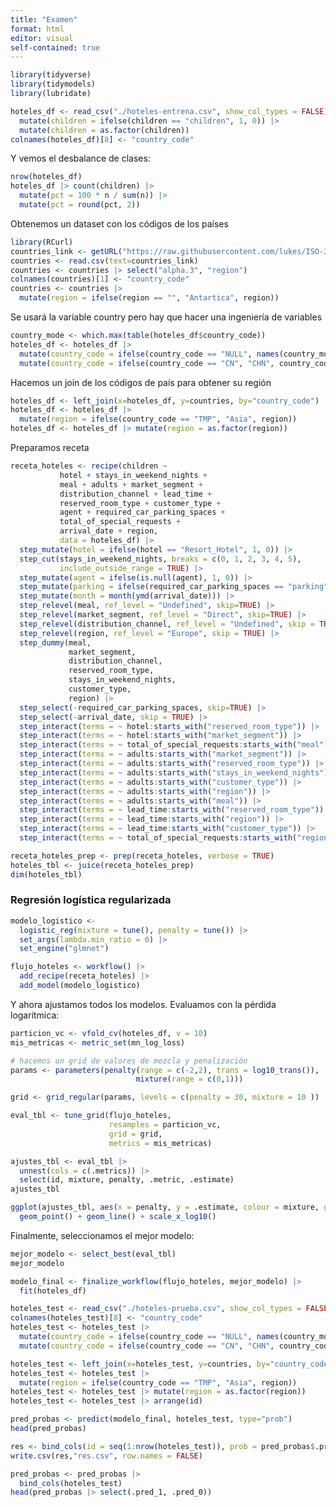 ```yaml
---
title: "Examen"
format: html
editor: visual
self-contained: true
---
```


```r
library(tidyverse)
library(tidymodels)
library(lubridate)
```

```r
hoteles_df <- read_csv("./hoteles-entrena.csv", show_col_types = FALSE) |>
  mutate(children = ifelse(children == "children", 1, 0)) |>
  mutate(children = as.factor(children))
colnames(hoteles_df)[8] <- "country_code"
```

Y vemos el desbalance de clases:

```r
nrow(hoteles_df)
hoteles_df |> count(children) |> 
  mutate(pct = 100 * n / sum(n)) |> 
  mutate(pct = round(pct, 2))
```
Obtenemos un dataset con los códigos de los países

```r
library(RCurl)
countries_link <- getURL("https://raw.githubusercontent.com/lukes/ISO-3166-Countries-with-Regional-Codes/master/all/all.csv")
countries <- read.csv(text=countries_link)
countries <- countries |> select("alpha.3", "region")
colnames(countries)[1] <- "country_code"
countries <- countries |> 
  mutate(region = ifelse(region == "", "Antartica", region))
```

Se usará la variable country pero hay que hacer una ingeniería de variables

```r
country_mode <- which.max(table(hoteles_df$country_code))
hoteles_df <- hoteles_df |> 
  mutate(country_code = ifelse(country_code == "NULL", names(country_mode), country_code)) |>
  mutate(country_code = ifelse(country_code == "CN", "CHN", country_code))
```

Hacemos un join de los códigos de país para obtener su región

```r
hoteles_df <- left_join(x=hoteles_df, y=countries, by="country_code")
hoteles_df <- hoteles_df |>
  mutate(region = ifelse(country_code == "TMP", "Asia", region))
hoteles_df <- hoteles_df |> mutate(region = as.factor(region))
```

Preparamos receta

```r
receta_hoteles <- recipe(children ~ 
           hotel + stays_in_weekend_nights +
           meal + adults + market_segment + 
           distribution_channel + lead_time +
           reserved_room_type + customer_type +
           agent + required_car_parking_spaces + 
           total_of_special_requests +
           arrival_date + region, 
           data = hoteles_df) |> 
  step_mutate(hotel = ifelse(hotel == "Resort_Hotel", 1, 0)) |>
  step_cut(stays_in_weekend_nights, breaks = c(0, 1, 2, 3, 4, 5), 
           include_outside_range = TRUE) |>
  step_mutate(agent = ifelse(is.null(agent), 1, 0)) |>
  step_mutate(parking = ifelse(required_car_parking_spaces == "parking", 1, 0)) |>
  step_mutate(month = month(ymd(arrival_date))) |>
  step_relevel(meal, ref_level = "Undefined", skip=TRUE) |>
  step_relevel(market_segment, ref_level = "Direct", skip=TRUE) |>
  step_relevel(distribution_channel, ref_level = "Undefined", skip = TRUE) |>
  step_relevel(region, ref_level = "Europe", skip = TRUE) |>
  step_dummy(meal,
             market_segment,
             distribution_channel,
             reserved_room_type,
             stays_in_weekend_nights,
             customer_type,
             region) |>
  step_select(-required_car_parking_spaces, skip=TRUE) |>
  step_select(-arrival_date, skip = TRUE) |>
  step_interact(terms = ~ hotel:starts_with("reserved_room_type")) |>
  step_interact(terms = ~ hotel:starts_with("market_segment")) |>
  step_interact(terms = ~ total_of_special_requests:starts_with("meal")) |>
  step_interact(terms = ~ adults:starts_with("market_segment")) |>
  step_interact(terms = ~ adults:starts_with("reserved_room_type")) |>
  step_interact(terms = ~ adults:starts_with("stays_in_weekend_nights")) |>
  step_interact(terms = ~ adults:starts_with("customer_type")) |>
  step_interact(terms = ~ adults:starts_with("region")) |>
  step_interact(terms = ~ adults:starts_with("meal")) |>
  step_interact(terms = ~ lead_time:starts_with("reserved_room_type")) |>
  step_interact(terms = ~ lead_time:starts_with("region")) |>
  step_interact(terms = ~ lead_time:starts_with("customer_type")) |>
  step_interact(terms = ~ total_of_special_requests:starts_with("region"))
```

```r
receta_hoteles_prep <- prep(receta_hoteles, verbose = TRUE)
hoteles_tbl <- juice(receta_hoteles_prep)
dim(hoteles_tbl)
```

### Regresión logística regularizada

```r
modelo_logistico <- 
  logistic_reg(mixture = tune(), penalty = tune()) |> 
  set_args(lambda.min_ratio = 0) |> 
  set_engine("glmnet")

flujo_hoteles <- workflow() |> 
  add_recipe(receta_hoteles) |> 
  add_model(modelo_logistico)
```

Y ahora ajustamos todos los modelos. Evaluamos con la pérdida logarítmica: 


```r
particion_vc <- vfold_cv(hoteles_df, v = 10)
mis_metricas <- metric_set(mn_log_loss)

# hacemos un grid de valores de mezcla y penalización
params <- parameters(penalty(range = c(-2,2), trans = log10_trans()),
                            mixture(range = c(0,1)))

grid <- grid_regular(params, levels = c(penalty = 30, mixture = 10 ))

eval_tbl <- tune_grid(flujo_hoteles,
                      resamples = particion_vc,
                      grid = grid,
                      metrics = mis_metricas) 

ajustes_tbl <- eval_tbl |>
  unnest(cols = c(.metrics)) |> 
  select(id, mixture, penalty, .metric, .estimate)
ajustes_tbl
```

```r
ggplot(ajustes_tbl, aes(x = penalty, y = .estimate, colour = mixture, group = mixture)) +
  geom_point() + geom_line() + scale_x_log10()
```

Finalmente, seleccionamos el mejor modelo:

```r
mejor_modelo <- select_best(eval_tbl)
mejor_modelo
```


```r
modelo_final <- finalize_workflow(flujo_hoteles, mejor_modelo) |> 
  fit(hoteles_df)
```


```r
hoteles_test <- read_csv("./hoteles-prueba.csv", show_col_types = FALSE)
colnames(hoteles_test)[8] <- "country_code"
hoteles_test <- hoteles_test |> 
  mutate(country_code = ifelse(country_code == "NULL", names(country_mode), country_code)) |>
  mutate(country_code = ifelse(country_code == "CN", "CHN", country_code))
```

```r
hoteles_test <- left_join(x=hoteles_test, y=countries, by="country_code")
hoteles_test <- hoteles_test |>
  mutate(region = ifelse(country_code == "TMP", "Asia", region))
hoteles_test <- hoteles_test |> mutate(region = as.factor(region))
hoteles_test <- hoteles_test |> arrange(id)
```

```r
pred_probas <- predict(modelo_final, hoteles_test, type="prob") 
head(pred_probas)
```

```r
res <- bind_cols(id = seq(1:nrow(hoteles_test)), prob = pred_probas$.pred_1)
write.csv(res,"res.csv", row.names = FALSE)
```


```r
pred_probas <- pred_probas |> 
  bind_cols(hoteles_test)
head(pred_probas |> select(.pred_1, .pred_0))
```

